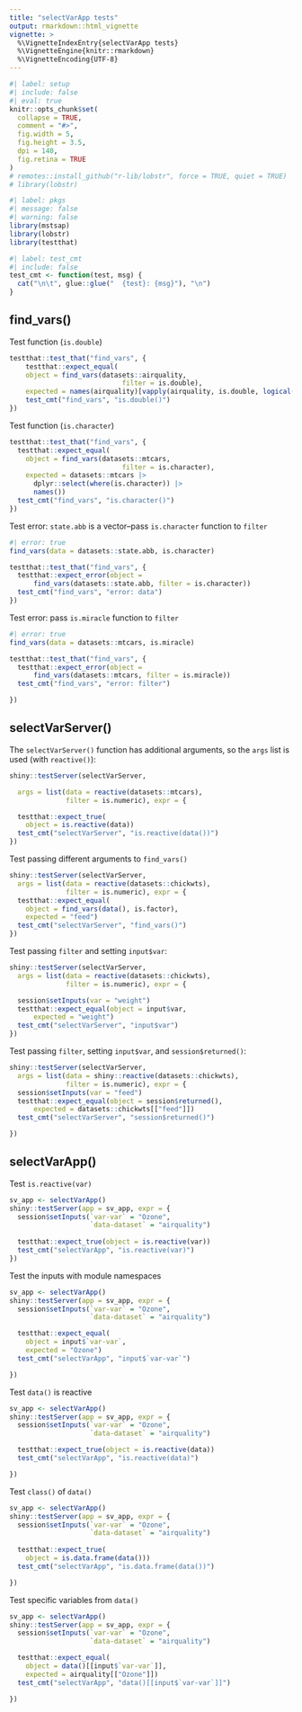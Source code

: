 ```yaml
---
title: "selectVarApp tests"
output: rmarkdown::html_vignette
vignette: >
  %\VignetteIndexEntry{selectVarApp tests}
  %\VignetteEngine{knitr::rmarkdown}
  %\VignetteEncoding{UTF-8}
---
```



```r
#| label: setup
#| include: false
#| eval: true
knitr::opts_chunk$set(
  collapse = TRUE,
  comment = "#>",
  fig.width = 5,
  fig.height = 3.5,
  dpi = 140,
  fig.retina = TRUE
)
# remotes::install_github("r-lib/lobstr", force = TRUE, quiet = TRUE)
# library(lobstr)
```

```r
#| label: pkgs
#| message: false
#| warning: false
library(mstsap)
library(lobstr)
library(testthat)
```


```r
#| label: test_cmt 
#| include: false
test_cmt <- function(test, msg) {
  cat("\n\t", glue::glue("  {test}: {msg}"), "\n")
}

```

## find_vars()

Test function (`is.double`)

```r
testthat::test_that("find_vars", {
    testthat::expect_equal(
    object = find_vars(datasets::airquality,
                            filter = is.double),
    expected = names(airquality)[vapply(airquality, is.double, logical(1))])
    test_cmt("find_vars", "is.double()")
})
```

Test function (`is.character`)

```r
testthat::test_that("find_vars", {
  testthat::expect_equal(
    object = find_vars(datasets::mtcars,
                            filter = is.character),
    expected = datasets::mtcars |>
      dplyr::select(where(is.character)) |>
      names())
  test_cmt("find_vars", "is.character()")
})
```

Test error: `state.abb` is a vector--pass `is.character` function to `filter`

```r
#| error: true
find_vars(data = datasets::state.abb, is.character)
```


```r
testthat::test_that("find_vars", {
  testthat::expect_error(object =
      find_vars(datasets::state.abb, filter = is.character))
  test_cmt("find_vars", "error: data")
})
```

Test error: pass `is.miracle` function to `filter`

```r
#| error: true
find_vars(data = datasets::mtcars, is.miracle)
```


```r
testthat::test_that("find_vars", {
  testthat::expect_error(object =
      find_vars(datasets::mtcars, filter = is.miracle))
  test_cmt("find_vars", "error: filter")

})
```

## selectVarServer() 

The `selectVarServer()` function has additional arguments, so the `args` list is used (with `reactive()`):

```r
shiny::testServer(selectVarServer,

  args = list(data = reactive(datasets::mtcars),
              filter = is.numeric), expr = {

  testthat::expect_true(
    object = is.reactive(data))
  test_cmt("selectVarServer", "is.reactive(data())")
})
```

Test passing different arguments to `find_vars()`

```r
shiny::testServer(selectVarServer,
  args = list(data = reactive(datasets::chickwts),
              filter = is.numeric), expr = {
  testthat::expect_equal(
    object = find_vars(data(), is.factor),
    expected = "feed")
  test_cmt("selectVarServer", "find_vars()")
})
```

Test passing `filter` and setting `input$var`:

```r
shiny::testServer(selectVarServer,
  args = list(data = reactive(datasets::chickwts),
              filter = is.numeric), expr = {

  session$setInputs(var = "weight")
  testthat::expect_equal(object = input$var,
      expected = "weight")
  test_cmt("selectVarServer", "input$var")
})
```

Test passing `filter`, setting `input$var`, and `session$returned()`:

```r
shiny::testServer(selectVarServer,
  args = list(data = shiny::reactive(datasets::chickwts),
              filter = is.numeric), expr = {
  session$setInputs(var = "feed")
  testthat::expect_equal(object = session$returned(),
      expected = datasets::chickwts[["feed"]])
  test_cmt("selectVarServer", "session$returned()")

})
```


## selectVarApp()

Test `is.reactive(var)`

```r
sv_app <- selectVarApp()
shiny::testServer(app = sv_app, expr = {
  session$setInputs(`var-var` = "Ozone",
                    `data-dataset` = "airquality")
  
  testthat::expect_true(object = is.reactive(var))
  test_cmt("selectVarApp", "is.reactive(var)")
})
```

Test the inputs with module namespaces 

```r
sv_app <- selectVarApp()
shiny::testServer(app = sv_app, expr = {
  session$setInputs(`var-var` = "Ozone",
                    `data-dataset` = "airquality")

  testthat::expect_equal(
    object = input$`var-var`,
    expected = "Ozone")
  test_cmt("selectVarApp", "input$`var-var`")

})
```

Test `data()` is reactive

```r
sv_app <- selectVarApp()
shiny::testServer(app = sv_app, expr = {
  session$setInputs(`var-var` = "Ozone",
                    `data-dataset` = "airquality")

  testthat::expect_true(object = is.reactive(data))
  test_cmt("selectVarApp", "is.reactive(data)")

})
```

Test `class()` of `data()`

```r
sv_app <- selectVarApp()
shiny::testServer(app = sv_app, expr = {
  session$setInputs(`var-var` = "Ozone",
                    `data-dataset` = "airquality")
  
  testthat::expect_true(
    object = is.data.frame(data()))
  test_cmt("selectVarApp", "is.data.frame(data())")

})
```

Test specific variables from `data()`

```r
sv_app <- selectVarApp()
shiny::testServer(app = sv_app, expr = {
  session$setInputs(`var-var` = "Ozone",
                    `data-dataset` = "airquality")

  testthat::expect_equal(
    object = data()[[input$`var-var`]],
    expected = airquality[["Ozone"]])
  test_cmt("selectVarApp", "data()[[input$`var-var`]]")

})
```
